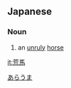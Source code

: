==Japanese==
{{ja-kanjitab|あら|うま|yomi=kun}}

===Noun===
{{ja-noun|あらうま}}

# an [[unruly]] [[horse]]

[[Category:ja:Horses|あらうま]]

[[it:荒馬]]
